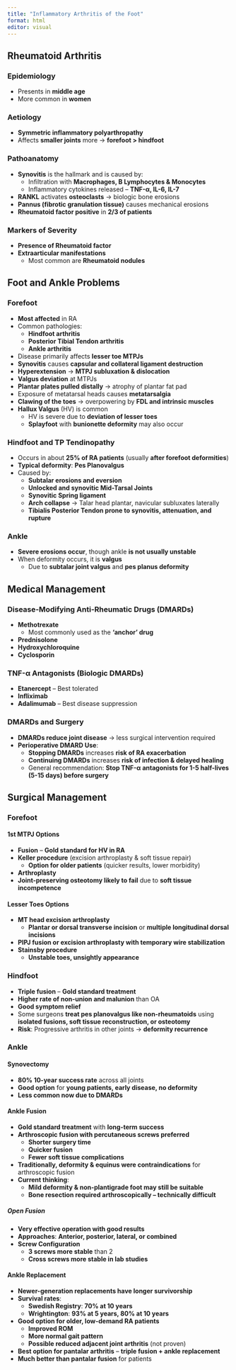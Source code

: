 ```yaml
---
title: "Inflammatory Arthritis of the Foot"
format: html
editor: visual
---
```


## Rheumatoid Arthritis  

### Epidemiology  
- Presents in **middle age**  
- More common in **women**  

### Aetiology  
- **Symmetric inflammatory polyarthropathy**  
- Affects **smaller joints** more → **forefoot > hindfoot**  

### Pathoanatomy  
- **Synovitis** is the hallmark and is caused by:  
  - Infiltration with **Macrophages, B Lymphocytes & Monocytes**  
  - Inflammatory cytokines released – **TNF-α, IL-6, IL-7**  
- **RANKL** activates **osteoclasts** → biologic bone erosions  
- **Pannus (fibrotic granulation tissue)** causes mechanical erosions  
- **Rheumatoid factor positive** in **2/3 of patients**  

### Markers of Severity  
- **Presence of Rheumatoid factor**  
- **Extraarticular manifestations**  
  - Most common are **Rheumatoid nodules**  

## Foot and Ankle Problems  

### Forefoot  
- **Most affected** in RA  
- Common pathologies:  
  - **Hindfoot arthritis**  
  - **Posterior Tibial Tendon arthritis**  
  - **Ankle arthritis**  
- Disease primarily affects **lesser toe MTPJs**  
- **Synovitis** causes **capsular and collateral ligament destruction**  
- **Hyperextension** → **MTPJ subluxation & dislocation**  
- **Valgus deviation** at MTPJs  
- **Plantar plates pulled distally** → atrophy of plantar fat pad  
- Exposure of metatarsal heads causes **metatarsalgia**  
- **Clawing of the toes** → overpowering by **FDL and intrinsic muscles**  
- **Hallux Valgus** (HV) is common  
  - HV is severe due to **deviation of lesser toes**  
  - **Splayfoot** with **bunionette deformity** may also occur  

### Hindfoot and TP Tendinopathy  
- Occurs in about **25% of RA patients** (usually **after forefoot deformities**)  
- **Typical deformity**: **Pes Planovalgus**  
- Caused by:  
  - **Subtalar erosions and eversion**  
  - **Unlocked and synovitic Mid-Tarsal Joints**  
  - **Synovitic Spring ligament**  
  - **Arch collapse** → Talar head plantar, navicular subluxates laterally  
  - **Tibialis Posterior Tendon prone to synovitis, attenuation, and rupture**  

### Ankle  
- **Severe erosions occur**, though ankle **is not usually unstable**  
- When deformity occurs, it is **valgus**  
  - Due to **subtalar joint valgus** and **pes planus deformity**  

## Medical Management  

### Disease-Modifying Anti-Rheumatic Drugs (DMARDs)  
- **Methotrexate**  
  - Most commonly used as the **‘anchor’ drug**  
- **Prednisolone**  
- **Hydroxychloroquine**  
- **Cyclosporin**  

### TNF-α Antagonists (Biologic DMARDs)  
- **Etanercept** – Best tolerated  
- **Infliximab**  
- **Adalimumab** – Best disease suppression  

### DMARDs and Surgery  
- **DMARDs reduce joint disease** → less surgical intervention required  
- **Perioperative DMARD Use**:  
  - **Stopping DMARDs** increases **risk of RA exacerbation**  
  - **Continuing DMARDs** increases **risk of infection & delayed healing**  
  - General recommendation: **Stop TNF-α antagonists for 1-5 half-lives (5-15 days) before surgery**  

## Surgical Management  

### Forefoot  

#### 1st MTPJ Options  
- **Fusion** – **Gold standard for HV in RA**  
- **Keller procedure** (excision arthroplasty & soft tissue repair)  
  - **Option for older patients** (quicker results, lower morbidity)  
- **Arthroplasty**  
- **Joint-preserving osteotomy likely to fail** due to **soft tissue incompetence**  

#### Lesser Toes Options  
- **MT head excision arthroplasty**  
  - **Plantar or dorsal transverse incision** or **multiple longitudinal dorsal incisions**  
- **PIPJ fusion or excision arthroplasty with temporary wire stabilization**  
- **Stainsby procedure**  
  - **Unstable toes, unsightly appearance**  

### Hindfoot  
- **Triple fusion** – **Gold standard treatment**  
- **Higher rate of non-union and malunion** than OA  
- **Good symptom relief**  
- Some surgeons **treat pes planovalgus like non-rheumatoids** using **isolated fusions, soft tissue reconstruction, or osteotomy**  
- **Risk**: Progressive arthritis in other joints → **deformity recurrence**  

### Ankle  

#### Synovectomy  
- **80% 10-year success rate** across all joints  
- **Good option** for **young patients, early disease, no deformity**  
- **Less common now due to DMARDs**  

#### Ankle Fusion  
- **Gold standard treatment** with **long-term success**  
- **Arthroscopic fusion with percutaneous screws preferred**  
  - **Shorter surgery time**  
  - **Quicker fusion**  
  - **Fewer soft tissue complications**  
- **Traditionally, deformity & equinus were contraindications** for arthroscopic fusion  
- **Current thinking**:  
  - **Mild deformity & non-plantigrade foot may still be suitable**  
  - **Bone resection required arthroscopically – technically difficult**  

##### Open Fusion  
- **Very effective operation with good results**  
- **Approaches**: **Anterior, posterior, lateral, or combined**  
- **Screw Configuration**  
  - **3 screws more stable** than 2  
  - **Cross screws more stable in lab studies**  

#### Ankle Replacement  
- **Newer-generation replacements have longer survivorship**  
- **Survival rates**:  
  - **Swedish Registry**: **70% at 10 years**  
  - **Wrightington**: **93% at 5 years, 80% at 10 years**  
- **Good option for older, low-demand RA patients**  
  - **Improved ROM**  
  - **More normal gait pattern**  
  - **Possible reduced adjacent joint arthritis** (not proven)  
- **Best option for pantalar arthritis** – **triple fusion + ankle replacement**  
- **Much better than pantalar fusion** for patients  
